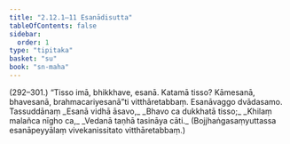 ```yaml
---
title: "2.12.1–11 Esanādisutta"
tableOfContents: false
sidebar:
  order: 1
type: "tipitaka"
basket: "su"
book: "sn-maha"
---
```



<DynamicBreadcrumb />

<Paragraph type="center" book="sn-maha">
(292–301.)
</Paragraph>

<Paragraph number="714" book="sn-maha">
“Tisso imā, bhikkhave, esanā. Katamā tisso? Kāmesanā, bhavesanā, brahmacariyesanā”ti vitthāretabbaṃ.

</Paragraph>

<Paragraph number="715" type="center" book="sn-maha">
Esanāvaggo dvādasamo.



</Paragraph>

<Paragraph number="716" type="center" book="sn-maha">
Tassuddānaṃ


</Paragraph>

<Paragraph number="717" type="verses" book="sn-maha">
_Esanā vidhā āsavo,_  
_Bhavo ca dukkhatā tisso;_  
_Khilaṃ malañca nīgho ca,_  
_Vedanā taṇhā tasināya cāti._  

</Paragraph>

<Paragraph number="718" type="center" book="sn-maha">
(Bojjhaṅgasaṃyuttassa esanāpeyyālaṃ vivekanissitato vitthāretabbaṃ.)
</Paragraph>